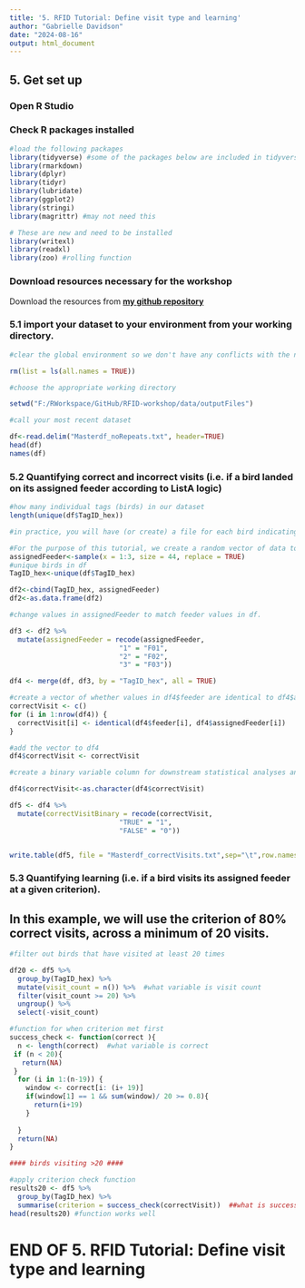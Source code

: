 ```yaml
---
title: '5. RFID Tutorial: Define visit type and learning'
author: "Gabrielle Davidson"
date: "2024-08-16"
output: html_document
---
```

## 5. Get set up

### Open R Studio

### Check R packages installed
```r
#load the following packages
library(tidyverse) #some of the packages below are included in tidyverse
library(rmarkdown)
library(dplyr)
library(tidyr)
library(lubridate)
library(ggplot2)
library(stringi) 
library(magrittr) #may not need this

# These are new and need to be installed 
library(writexl)
library(readxl)
library(zoo) #rolling function

```
### Download resources necessary for the workshop
Download the resources from **[my github repository](https://github.com/DrGLDavidson/RFID-workshop)**

### 5.1 import your dataset to your environment from your working directory. 

```r

#clear the global environment so we don't have any conflicts with the next steps 

rm(list = ls(all.names = TRUE))

#choose the appropriate working directory

setwd("F:/RWorkspace/GitHub/RFID-workshop/data/outputFiles")

#call your most recent dataset 

df<-read.delim("Masterdf_noRepeats.txt", header=TRUE)
head(df)
names(df)

```

### 5.2 Quantifying correct and incorrect visits (i.e. if a bird landed on its assigned feeder according to ListA logic)

```r

#how many individual tags (birds) in our dataset
length(unique(df$TagID_hex)) 

#in practice, you will have (or create) a file for each bird indicating which feeder opens for which bird. This is often referred to as "ListA" because this is what the logic is called in the logger.ini file associated with the computerised feeder.  

#For the purpose of this tutorial, we create a random vector of data to indicate which feeder opens for a given bird. Draw 44 samples from the integers 1:3 with replacement (i.e. each number can be redrawn), and attach that to unique bird IDs. 
assignedFeeder<-sample(x = 1:3, size = 44, replace = TRUE)
#unique birds in df
TagID_hex<-unique(df$TagID_hex)

df2<-cbind(TagID_hex, assignedFeeder)
df2<-as.data.frame(df2)

#change values in assignedFeeder to match feeder values in df. 

df3 <- df2 %>%
  mutate(assignedFeeder = recode(assignedFeeder,
                           "1" = "F01",
                           "2" = "F02",
                           "3" = "F03"))

df4 <- merge(df, df3, by = "TagID_hex", all = TRUE)

#create a vector of whether values in df4$feeder are identical to df4$assignedFeeder and return TRUE or FALSE
correctVisit <- c()
for (i in 1:nrow(df4)) {
  correctVisit[i] <- identical(df4$feeder[i], df4$assignedFeeder[i])
}

#add the vector to df4
df4$correctVisit <- correctVisit

#create a binary variable column for downstream statistical analyses and figures

df4$correctVisit<-as.character(df4$correctVisit)

df5 <- df4 %>%
  mutate(correctVisitBinary = recode(correctVisit,
                           "TRUE" = "1",
                           "FALSE" = "0"))


write.table(df5, file = "Masterdf_correctVisits.txt",sep="\t",row.names=FALSE)


```

### 5.3 Quantifying learning (i.e. if a bird visits its assigned feeder at a given criterion).
## In this example, we will use the criterion of 80% correct visits, across a minimum of 20 visits. 

```r
#filter out birds that have visited at least 20 times

df20 <- df5 %>%
  group_by(TagID_hex) %>%
  mutate(visit_count = n()) %>%  #what variable is visit count
  filter(visit_count >= 20) %>%
  ungroup() %>%
  select(-visit_count) 

#function for when criterion met first
success_check <- function(correct ){
  n <- length(correct)  #what variable is correct
 if (n < 20){
   return(NA)
 }
  for (i in 1:(n-19)) {
    window <- correct[i: (i+ 19)]
    if(window[1] == 1 && sum(window)/ 20 >= 0.8){
      return(i+19)
    }
    
  }
  return(NA)
}

#### birds visiting >20 ####

#apply criterion check function
results20 <- df5 %>% 
  group_by(TagID_hex) %>% 
  summarise(criterion = success_check(correctVisit))  ##what is success_check?
head(results20) #function works well 

```


# END OF 5. RFID Tutorial: Define visit type and learning